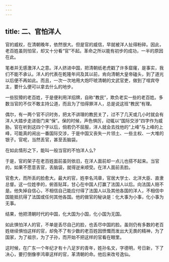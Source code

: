 ```yaml
---
---
---
```

title: 二、官怕洋人
---



官的威权，在清朝晚年，依然很大。但是官的威信，早就被洋人扯得粉碎。因此，老百姓虽则怕官，却又十分看“官”不起。革命之所以能有初步的成功，一半的原因在此。

笔者并无感激洋人之意。洋人挤进中国，把清朝纸老虎戳了许多窟窿，是事实，我们不能不承认。洋人的代表在乾隆年间及其以前，肯向清朝大皇帝磕头，到了道光以后便不再如此。而且，一次一次地用大炮吓唬清朝的文武官吏，做到了喧宾夺主，要什么便可以拿去什么的地步。

一些狡猾的老百姓，于是便利用洋招牌，自称“教民”，欺负老实一些的老百姓。多数当官的不仅不敢主持公道，而且为了怕得罪洋人，总是说这班“教民”有理。

偶尔，有一两个官不识时务，把太不讲理的教民关了，过不了几天或几小时就会有洋人大踏步走进衙门来“保”。保的时候，声色惧厉，动辄以“国际交涉”四字作为威胁。官在听到这四个字以后，倘若仍不屈服，洋人就会去找他的“上峰”与上峰的上峰，可能真的闹出一番国际交涉，于是中国又丧失一片领土、一些主权、一大堆的银子。官呢，当然丢官，甚至丢脑袋。

在如此情形之下，能叫一般当官的不怕洋人么?

于是，官的架子在老百姓面前虽则依旧，在洋人面前却一点儿也搭不起来。当官的，如果不愿意丢官，丢脑袋，就得逆来顺受。在洋人面前丢脸。

官愈大，而所丢的脸愈大。最大的官，姓李名鸿章，官居大学士、北洋大臣、直隶总督。这一位姓李的，俯首贴耳，甘心在中国人打赢了法国人以后。向法国人赔不是。他失掉自信心，不相信自己能应付得了法国人以及其他各国的洋人，不相信中国能抵抗得了法国或任何其他各国。他的做官的秘诀是：化大事为小事，化小事为无事。

结果，他把清朝时代的中国，化大国为小国，化小国为无国。

如此惧怕洋人的官，不单是丢尽自己的脸，也丢尽中国的脸。虽则仍有多数的老百姓继续惧怕这样的官，却免不了有少数的老百姓因愤慨而发出大无畏的精神，为了国家，为了祖宗，为了子孙，而开始不把这样的官看在眼里。

这时候，在广东一个年纪才有十八足岁的青年，姓孙名文，字德明，号日新，下了决心，要打倒像李鸿章这样的官，革清朝的命。他后来改号逸仙。